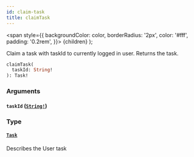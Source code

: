 ```yaml
---
id: claim-task
title: claimTask
---
```


<span
style={{
      backgroundColor: color,
      borderRadius: '2px',
      color: '#fff',
      padding: '0.2rem',
    }}>
{children}
</span>
);

Claim a task with taskId to currently logged in user. Returns the task.

```graphql
claimTask(
  taskId: String!
): Task!

```

### Arguments

#### `taskId` ([`String!`](../../../../../../../docs/apis-tools/tasklist-api/scalars/string.mdx))

### Type

#### [`Task`](../../../../../../../docs/apis-tools/tasklist-api/objects/task.mdx)

Describes the User task
